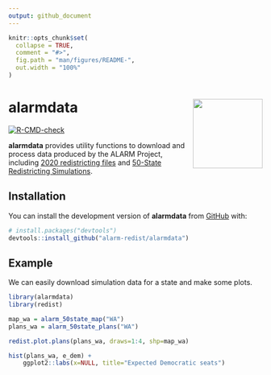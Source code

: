 ```yaml
---
output: github_document
---
```


<!-- README.md is generated from README.Rmd. Please edit that file -->

```r
knitr::opts_chunk$set(
  collapse = TRUE,
  comment = "#>",
  fig.path = "man/figures/README-",
  out.width = "100%"
)
```

# alarmdata <a href="https://alarm-redist.github.io/alarmdata/"><img src="man/figures/logo.png" align="right" height="138" /></a>

<!-- badges: start -->
[![R-CMD-check](https://github.com/alarm-redist/alarmdata/workflows/R-CMD-check/badge.svg)](https://github.com/alarm-redist/alarmdata/actions)
<!-- badges: end -->

**alarmdata** provides utility functions to download and process data produced by the ALARM Project, 
including [2020 redistricting files](https://alarm-redist.github.io/posts/2021-08-10-census-2020/) 
and [50-State Redistricting Simulations](https://doi.org/10.7910/DVN/SLCD3E).

## Installation

You can install the development version of **alarmdata** from [GitHub](https://github.com/) with:

``` r
# install.packages("devtools")
devtools::install_github("alarm-redist/alarmdata")
```

## Example

We can easily download simulation data for a state and make some plots.

```r
library(alarmdata)
library(redist)

map_wa = alarm_50state_map("WA")
plans_wa = alarm_50state_plans("WA")

redist.plot.plans(plans_wa, draws=1:4, shp=map_wa)

hist(plans_wa, e_dem) +
    ggplot2::labs(x=NULL, title="Expected Democratic seats")
```
